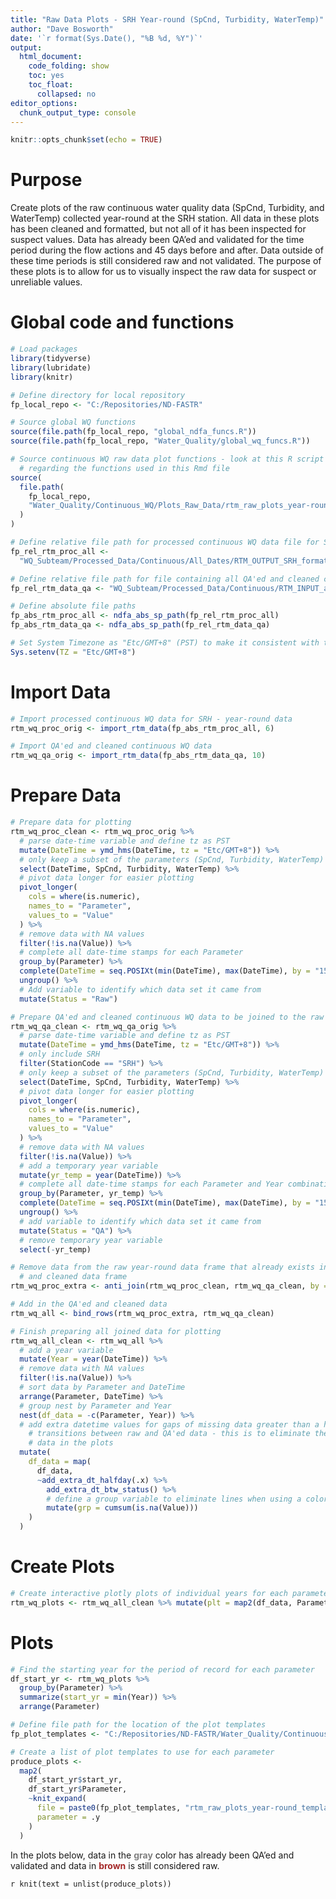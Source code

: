 ```yaml
---
title: "Raw Data Plots - SRH Year-round (SpCnd, Turbidity, WaterTemp)"
author: "Dave Bosworth"
date: '`r format(Sys.Date(), "%B %d, %Y")`'
output: 
  html_document: 
    code_folding: show
    toc: yes
    toc_float:
      collapsed: no
editor_options: 
  chunk_output_type: console
---
```


```r
knitr::opts_chunk$set(echo = TRUE)
```

# Purpose

Create plots of the raw continuous water quality data (SpCnd, Turbidity, and WaterTemp) collected year-round at the SRH station. All data in these plots has been cleaned and formatted, but not all of it has been inspected for suspect values. Data has already been QA'ed and validated for the time period during the flow actions and 45 days before and after. Data outside of these time periods is still considered raw and not validated. The purpose of these plots is to allow for us to visually inspect the raw data for suspect or unreliable values.

# Global code and functions

```r
# Load packages
library(tidyverse)
library(lubridate)
library(knitr)
```

```r
# Define directory for local repository
fp_local_repo <- "C:/Repositories/ND-FASTR"

# Source global WQ functions
source(file.path(fp_local_repo, "global_ndfa_funcs.R"))
source(file.path(fp_local_repo, "Water_Quality/global_wq_funcs.R"))

# Source continuous WQ raw data plot functions - look at this R script file for greater detail 
  # regarding the functions used in this Rmd file
source(
  file.path(
    fp_local_repo, 
    "Water_Quality/Continuous_WQ/Plots_Raw_Data/rtm_raw_plots_year-round_funcs.R"
  )
)
```

```r
# Define relative file path for processed continuous WQ data file for SRH - year-round data
fp_rel_rtm_proc_all <- 
  "WQ_Subteam/Processed_Data/Continuous/All_Dates/RTM_OUTPUT_SRH_formatted_all.csv"

# Define relative file path for file containing all QA'ed and cleaned continuous WQ data
fp_rel_rtm_data_qa <- "WQ_Subteam/Processed_Data/Continuous/RTM_INPUT_all_2021-04-20.csv"

# Define absolute file paths
fp_abs_rtm_proc_all <- ndfa_abs_sp_path(fp_rel_rtm_proc_all)
fp_abs_rtm_data_qa <- ndfa_abs_sp_path(fp_rel_rtm_data_qa)
```

```r
# Set System Timezone as "Etc/GMT+8" (PST) to make it consistent with the data 
Sys.setenv(TZ = "Etc/GMT+8")
```

# Import Data

```r
# Import processed continuous WQ data for SRH - year-round data
rtm_wq_proc_orig <- import_rtm_data(fp_abs_rtm_proc_all, 6)

# Import QA'ed and cleaned continuous WQ data
rtm_wq_qa_orig <- import_rtm_data(fp_abs_rtm_data_qa, 10)
```

# Prepare Data

```r
# Prepare data for plotting
rtm_wq_proc_clean <- rtm_wq_proc_orig %>% 
  # parse date-time variable and define tz as PST
  mutate(DateTime = ymd_hms(DateTime, tz = "Etc/GMT+8")) %>% 
  # only keep a subset of the parameters (SpCnd, Turbidity, WaterTemp)
  select(DateTime, SpCnd, Turbidity, WaterTemp) %>%
  # pivot data longer for easier plotting
  pivot_longer(
    cols = where(is.numeric),
    names_to = "Parameter",
    values_to = "Value"
  ) %>% 
  # remove data with NA values
  filter(!is.na(Value)) %>% 
  # complete all date-time stamps for each Parameter
  group_by(Parameter) %>% 
  complete(DateTime = seq.POSIXt(min(DateTime), max(DateTime), by = "15 min")) %>% 
  ungroup() %>% 
  # Add variable to identify which data set it came from
  mutate(Status = "Raw")
```

```r
# Prepare QA'ed and cleaned continuous WQ data to be joined to the raw year-round data
rtm_wq_qa_clean <- rtm_wq_qa_orig %>% 
  # parse date-time variable and define tz as PST
  mutate(DateTime = ymd_hms(DateTime, tz = "Etc/GMT+8")) %>% 
  # only include SRH
  filter(StationCode == "SRH") %>% 
  # only keep a subset of the parameters (SpCnd, Turbidity, WaterTemp)
  select(DateTime, SpCnd, Turbidity, WaterTemp) %>%
  # pivot data longer for easier plotting
  pivot_longer(
    cols = where(is.numeric),
    names_to = "Parameter",
    values_to = "Value"
  ) %>% 
  # remove data with NA values
  filter(!is.na(Value)) %>% 
  # add a temporary year variable
  mutate(yr_temp = year(DateTime)) %>% 
  # complete all date-time stamps for each Parameter and Year combination
  group_by(Parameter, yr_temp) %>% 
  complete(DateTime = seq.POSIXt(min(DateTime), max(DateTime), by = "15 min")) %>% 
  ungroup() %>% 
  # add variable to identify which data set it came from
  mutate(Status = "QA") %>% 
  # remove temporary year variable
  select(-yr_temp)
```

```r
# Remove data from the raw year-round data frame that already exists in the QA'ed 
  # and cleaned data frame
rtm_wq_proc_extra <- anti_join(rtm_wq_proc_clean, rtm_wq_qa_clean, by = c("Parameter", "DateTime"))

# Add in the QA'ed and cleaned data
rtm_wq_all <- bind_rows(rtm_wq_proc_extra, rtm_wq_qa_clean)
```

```r
# Finish preparing all joined data for plotting
rtm_wq_all_clean <- rtm_wq_all %>% 
  # add a year variable
  mutate(Year = year(DateTime)) %>% 
  # remove data with NA values
  filter(!is.na(Value)) %>% 
  # sort data by Parameter and DateTime
  arrange(Parameter, DateTime) %>% 
  # group nest by Parameter and Year
  nest(df_data = -c(Parameter, Year)) %>%
  # add extra datetime values for gaps of missing data greater than a half a day and at the 
    # transitions between raw and QA'ed data - this is to eliminate the lines connecting the
    # data in the plots
  mutate(
    df_data = map(
      df_data, 
      ~add_extra_dt_halfday(.x) %>% 
        add_extra_dt_btw_status() %>% 
        # define a group variable to eliminate lines when using a color grouping variable
        mutate(grp = cumsum(is.na(Value)))
    )
  )
```

# Create Plots

```r
# Create interactive plotly plots of individual years for each parameter
rtm_wq_plots <- rtm_wq_all_clean %>% mutate(plt = map2(df_data, Parameter, create_ts_plotly)) 
```

# Plots {.tabset .tabset-pills}

```r
# Find the starting year for the period of record for each parameter
df_start_yr <- rtm_wq_plots %>% 
  group_by(Parameter) %>% 
  summarize(start_yr = min(Year)) %>% 
  arrange(Parameter)

# Define file path for the location of the plot templates
fp_plot_templates <- "C:/Repositories/ND-FASTR/Water_Quality/Continuous_WQ/Plots_Raw_Data/"

# Create a list of plot templates to use for each parameter
produce_plots <- 
  map2(
    df_start_yr$start_yr,
    df_start_yr$Parameter,
    ~knit_expand(
      file = paste0(fp_plot_templates, "rtm_raw_plots_year-round_template_", .x, ".Rmd"), 
      parameter = .y
    )
  )
```

In the plots below, data in the **<span style="color: gray;">gray</span>** color has already been QA'ed and validated and data in **<span style="color: brown;">brown</span>** is still considered raw.

`r knit(text = unlist(produce_plots))`

